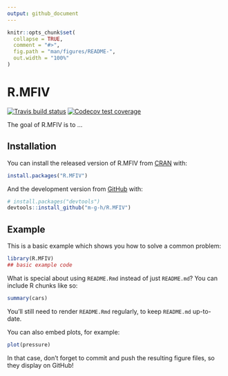 ```yaml
---
output: github_document
---
```


<!-- README.md is generated from README.Rmd. Please edit that file -->

```r
knitr::opts_chunk$set(
  collapse = TRUE,
  comment = "#>",
  fig.path = "man/figures/README-",
  out.width = "100%"
)
```

# R.MFIV

<!-- badges: start -->
[![Travis build status](https://travis-ci.com/m-g-h/R.MFIV.svg?branch=master)](https://travis-ci.com/m-g-h/R.MFIV)
[![Codecov test coverage](https://codecov.io/gh/m-g-h/R.MFIV/branch/master/graph/badge.svg)](https://codecov.io/gh/m-g-h/R.MFIV?branch=master)
<!-- badges: end -->

The goal of R.MFIV is to ...

## Installation

You can install the released version of R.MFIV from [CRAN](https://CRAN.R-project.org) with:

``` r
install.packages("R.MFIV")
```

And the development version from [GitHub](https://github.com/) with:

``` r
# install.packages("devtools")
devtools::install_github("m-g-h/R.MFIV")
```
## Example

This is a basic example which shows you how to solve a common problem:

```r
library(R.MFIV)
## basic example code
```

What is special about using `README.Rmd` instead of just `README.md`? You can include R chunks like so:

```r
summary(cars)
```

You'll still need to render `README.Rmd` regularly, to keep `README.md` up-to-date.

You can also embed plots, for example:

```r
plot(pressure)
```

In that case, don't forget to commit and push the resulting figure files, so they display on GitHub!
